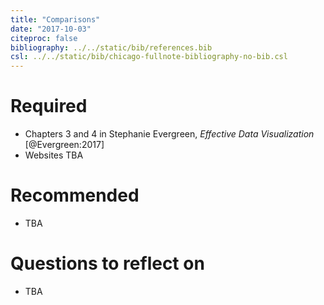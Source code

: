 ```yaml
---
title: "Comparisons"
date: "2017-10-03"
citeproc: false
bibliography: ../../static/bib/references.bib
csl: ../../static/bib/chicago-fullnote-bibliography-no-bib.csl
---
```


# Required

- Chapters 3 and 4 in Stephanie Evergreen, *Effective Data Visualization* [@Evergreen:2017]
- Websites TBA


# Recommended

- TBA


# Questions to reflect on

- TBA

